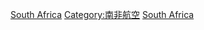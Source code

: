 {{Commonscat|Airports in South Africa}}

[[Category:非洲各國機場|South Africa]]
[[Category:南非航空|Category:南非航空]]
[[Category:各國機場|South Africa]]